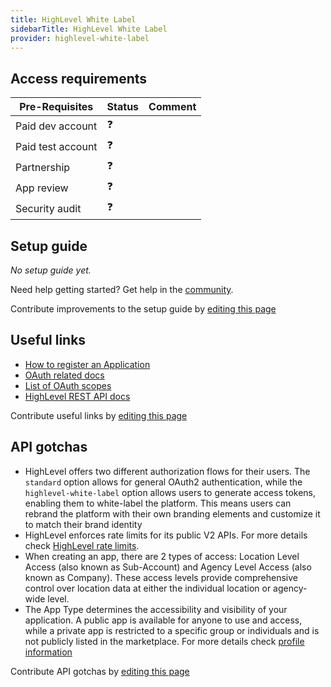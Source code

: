 ```yaml
---
title: HighLevel White Label
sidebarTitle: HighLevel White Label
provider: highlevel-white-label
---
```



<Overview />
<PreBuiltTooling />
<PreBuiltUseCases />

## Access requirements
| Pre-Requisites | Status | Comment|
| - | - | - |
| Paid dev account | ❓ |  |
| Paid test account | ❓ |  |
| Partnership | ❓ | |
| App review | ❓ |  |
| Security audit | ❓ | |


## Setup guide

_No setup guide yet._

<Tip>Need help getting started? Get help in the [community](https://nango.dev/slack).</Tip>

<Note>Contribute improvements to the setup guide by [editing this page](https://github.com/nangohq/nango/tree/master/docs-v2/integrations/all/highlevel-white-label.mdx)</Note>


## Useful links

-   [How to register an Application](https://highlevel.stoplight.io/docs/integrations/a04191c0fabf9-authorization#1-register-an-oauth-app)
-   [OAuth related docs](https://highlevel.stoplight.io/docs/integrations/a04191c0fabf9-authorization)
-   [List of OAuth scopes](https://highlevel.stoplight.io/docs/integrations/vcctp9t1w8hja-scopes)
-   [HighLevel REST API docs](https://highlevel.stoplight.io/docs/integrations/0443d7d1a4bd0-overview)

<Note>Contribute useful links by [editing this page](https://github.com/nangohq/nango/tree/master/docs-v2/integrations/all/highlevel-white-label.mdx)</Note>

## API gotchas
-   HighLevel offers two different authorization flows for their users. The `standard` option allows for general OAuth2 authentication, while the `highlevel-white-label` option allows users to generate access tokens, enabling them to white-label the platform. This means users can rebrand the platform with their own branding elements and customize it to match their brand identity
-   HighLevel enforces rate limits for its public V2 APIs. For more details check [HighLevel rate limits](https://highlevel.stoplight.io/docs/integrations/a04191c0fabf9-authorization#what-are-current-rate-limits-for-api-20).
-   When creating an app, there are 2 types of access: Location Level Access (also known as Sub-Account) and Agency Level Access (also known as Company). These access levels provide comprehensive control over location data at either the individual location or agency-wide level.
-   The App Type determines the accessibility and visibility of your application. A public app is available for anyone to use and access, while a private app is restricted to a specific group or individuals and is not publicly listed in the marketplace. For more details check [profile information](https://help.gohighlevel.com/support/solutions/articles/155000000136-how-to-get-started-with-the-developer-s-marketplace#How-to-use-the-oAuth-V2-to-configure-Webhooks-for-your-apps?)

<Note>Contribute API gotchas by [editing this page](https://github.com/nangohq/nango/tree/master/docs-v2/integrations/all/highlevel-white-label.mdx)</Note>

